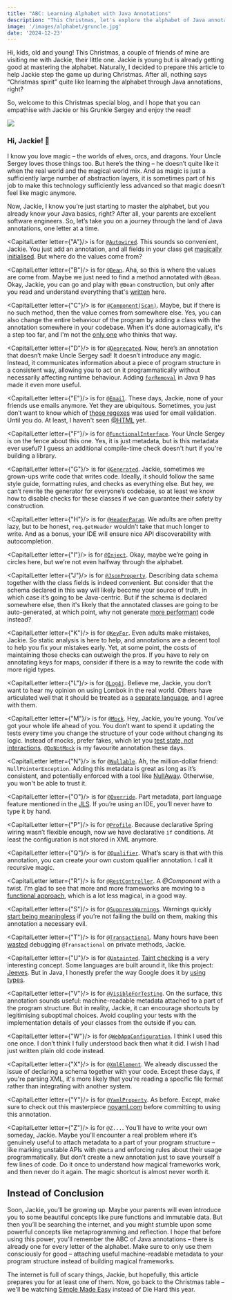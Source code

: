 ```yaml
---
title: "ABC: Learning Alphabet with Java Annotations"
description: "This Christmas, let's explore the alphabet of Java annotations. There are so many, but how many of them truly benefit us?"
image: '/images/alphabet/gruncle.jpg'
date: '2024-12-23'
---
```



Hi, kids, old and young! This Christmas, a couple of friends of mine are visiting me with Jackie, their little one. Jackie is young but is already getting good at mastering the alphabet. Naturally, I decided to prepare this article to help Jackie step the game up during Christmas. After all, nothing says “Christmas spirit” quite like learning the alphabet through Java annotations, right?

So, welcome to this Christmas special blog, and I hope that you can empathise with Jackie or his Grunkle Sergey and enjoy the read!

![](../images/alphabet/gruncle.jpg)

<Quote
    quote="You never stop growing up. There’s always something new to learn."
    attribution="Grunkle Stan"
/>

### Hi, Jackie! 👋

I know you love magic – the worlds of elves, orcs, and dragons. Your Uncle Sergey loves those things too. But here’s the thing – he doesn’t quite like it when the real world and the magical world mix. And as magic is just a sufficiently large number of abstraction layers, it is sometimes part of his job to make this technology sufficiently less advanced so that magic doesn’t feel like magic anymore.

Now, Jackie, I know you’re just starting to master the alphabet, but you already know your Java basics, right? After all, your parents are excellent software engineers. So, let’s take you on a journey through the land of Java annotations, one letter at a time.

<CapitalLetter letter={"A"}/> is for [`@Autowired`](https://docs.spring.io/spring-framework/docs/6.2.x/javadoc-api/org/springframework/beans/factory/annotation/Autowired.html). This sounds so convenient, Jackie. You just add an annotation, and all fields in your class get [magically initialised](https://stackoverflow.com/a/31766429/1542319). But where do the values come from?

<CapitalLetter letter={"B"}/> is for [`@Bean`](https://docs.spring.io/spring-framework/docs/6.2.x/javadoc-api/org/springframework/context/annotation/Bean.html). Aha, so this is where the values are come from. Maybe we just need to find a method annotated with `@Bean`. Okay, Jackie, you can go and play with `@Bean` construction, but only after you read and understand everything that's [written](https://docs.spring.io/spring-framework/reference/core/beans/definition.html) here.

<CapitalLetter letter={"C"}/> is for [`@Component(Scan)`](https://docs.spring.io/spring-framework/docs/6.2.x/javadoc-api/org/springframework/context/annotation/ComponentScan.html). Maybe, but if there is no such method, then the value comes from somewhere else. Yes, you can also change the entire behaviour of the program by adding a class with the annotation somewhere in your codebase. When it's done automagically, it's a step too far, and I'm not the [only one](https://news.ycombinator.com/item?id=26486649) who thinks that way.

<CapitalLetter letter={"D"}/> is for [`@Deprecated`](https://docs.oracle.com/en/java/javase/21/docs/api/java.base/java/lang/Deprecated.html). Now, here’s an annotation that doesn’t make Uncle Sergey sad! It doesn’t introduce any magic. Instead, it communicates information about a piece of program structure in a consistent way, allowing you to act on it programmatically without necessarily affecting runtime behaviour. Adding [`forRemoval`](https://openjdk.org/jeps/277) in Java 9 has made it even more useful.

<CapitalLetter letter={"E"}/> is for [`@Email`](https://jakarta.ee/specifications/bean-validation/3.0/apidocs/jakarta/validation/constraints/Email.html). These days, Jackie, none of your friends use emails anymore. Yet they are ubiquitous. Sometimes, you just don’t want to know which of [those regexes](https://stackoverflow.com/questions/201323/how-can-i-validate-an-email-address-using-a-regular-expression) was used for email validation. Until you do. At least, I haven't seen [@HTML](https://stackoverflow.com/a/1732454/1542319) yet.

<CapitalLetter letter={"F"}/> is for [`@FunctionalInterface`](https://docs.oracle.com/en/java/javase/21/docs/api/java.base/java/lang/FunctionalInterface.html). Your Uncle Sergey is on the fence about this one. Yes, it is just metadata, but is this metadata ever useful? I guess an additional compile-time check doesn't hurt if you're building a library.

<CapitalLetter letter={"G"}/> is for [`@Generated`](https://docs.oracle.com/en/java/javase/21/docs/api/java.compiler/javax/annotation/processing/Generated.html). Jackie, sometimes we grown-ups write code that writes code. Ideally, it should follow the same style guide, formatting rules, and checks as everything else. But hey, we can’t rewrite the generator for everyone’s codebase, so at least we know how to disable checks for these classes if we can guarantee their safety by construction.

<CapitalLetter letter={"H"}/> is for [`@HeaderParam`](https://jakarta.ee/specifications/restful-ws/3.0/apidocs/jakarta/ws/rs/HeaderParam.html). We adults are often pretty lazy, but to be honest, `req.getHeader` wouldn’t take that much longer to write. And as a bonus, your IDE will ensure nice API discoverability with autocompletion.

<CapitalLetter letter={"I"}/> is for [`@Inject`](https://docs.oracle.com/javaee/7/api/javax/inject/Inject.html). Okay, maybe we’re going in circles here, but we’re not even halfway through the alphabet.

<CapitalLetter letter={"J"}/> is for [`@JsonProperty`](https://fasterxml.github.io/jackson-annotations/javadoc/2.6/com/fasterxml/jackson/annotation/JsonProperty.html). Describing data schema together with the class fields is indeed convenient. But consider that the schema declared in this way will likely become your source of truth, in which case it’s going to be Java-centric. But if the schema is declared somewhere else, then it's likely that the annotated classes are going to be auto-generated, at which point, why not generate [more performant](https://github.com/fasterxml/jackson-docs/wiki/presentation:-jackson-performance#compatible-not-so-easy-use-the-streaming-api) code instead?

<CapitalLetter letter={"K"}/> is for [`@KeyFor`](https://checkerframework.org/api/org/checkerframework/checker/nullness/qual/KeyFor.html). Even adults make mistakes, Jackie. So static analysis is here to help, and annotations are a decent tool to help you fix your mistakes early. Yet, at some point, the costs of maintaining those checks can outweigh the pros. If you have to rely on annotating keys for maps, consider if there is a way to rewrite the code with more rigid types.

<CapitalLetter letter={"L"}/> is for [`@Log4j`](https://projectlombok.org/api/lombok/extern/log4j/Log4j). Believe me, Jackie, you don’t want to hear my opinion on using Lombok in the real world. Others have articulated well that it should be treated as a [separate language](https://www.reddit.com/r/java/comments/1dzw92m/why_theres_no_official_api_for_java_ast/lcl3v8e/), and I agree with them.

<CapitalLetter letter={"M"}/> is for [`@Mock`](https://site.mockito.org/javadoc/current/org/mockito/Mock.html). Hey, Jackie, you’re young. You’ve got your whole life ahead of you. You don’t want to spend it updating the tests every time you change the structure of your code without changing its logic. Instead of mocks, prefer fakes, which let you [test state, not interactions](https://testing.googleblog.com/2013/03/testing-on-toilet-testing-state-vs.html). [`@DoNotMock`](https://errorprone.info/api/latest/com/google/errorprone/annotations/DoNotMock.html) is my favourite annotation these days.

<CapitalLetter letter={"N"}/> is for [`@Nullable`](https://checkerframework.org/api/org/checkerframework/checker/nullness/qual/Nullable.html). Ah, the million-dollar friend: `NullPointerException`. Adding this metadata is great as long as it’s consistent, and potentially enforced with a tool like [NullAway](https://github.com/uber/NullAway). Otherwise, you won't be able to trust it.

<CapitalLetter letter={"O"}/> is for [`@Override`](https://docs.oracle.com/en/java/javase/21/docs/api/java.base/java/lang/Override.html). Part metadata, part language feature mentioned in the [JLS](https://docs.oracle.com/javase/specs/jls/se21/html/jls-9.html#jls-9.6.4.4). If you’re using an IDE, you’ll never have to type it by hand.

<CapitalLetter letter={"P"}/> is for [`@Profile`](https://docs.spring.io/spring-framework/docs/6.2.x/javadoc-api/org/springframework/context/annotation/Profile.html). Because declarative Spring wiring wasn’t flexible enough, now we have declarative `if` conditions. At least the configuration is not stored in XML anymore.

<CapitalLetter letter={"Q"}/> is for [`@Qualifier`](https://docs.spring.io/spring-framework/docs/6.2.x/javadoc-api/org/springframework/beans/factory/annotation/Qualifier.html). What’s scary is that with this annotation, you can create your own custom qualifier annotation. I call it recursive magic.

<CapitalLetter letter={"R"}/> is for [`@RestController`](https://docs.spring.io/spring-framework/docs/6.2.x/javadoc-api/org/springframework/web/bind/annotation/RestController.html). A _@Component_ with a twist. I’m glad to see that more and more frameworks are moving to a [functional approach](https://docs.spring.io/spring-framework/reference/web/webflux-functional.html), which is a lot less magical, in a good way.

<CapitalLetter letter={"S"}/> is for [`@SuppressWarnings`](https://docs.oracle.com/en/java/javase/21/docs/api/java.base/java/lang/SuppressWarnings.html). Warnings quickly [start being meaningless](https://storage.googleapis.com/gweb-research2023-media/pubtools/4365.pdf) if you’re not failing the build on them, making this annotation a necessary evil.

<CapitalLetter letter={"T"}/> is for [`@Transactional`](https://docs.spring.io/spring-framework/docs/6.2.x/javadoc-api/org/springframework/transaction/annotation/Transactional.html). Many hours have been [wasted](https://stackoverflow.com/a/4396530/1542319) debugging `@Transactional` on private methods, Jackie.

<CapitalLetter letter={"U"}/> is for [`@Untainted`](https://checkerframework.org/api/org/checkerframework/checker/tainting/qual/Untainted.html). [Taint checking](https://en.wikipedia.org/wiki/Taint_checking) is a very interesting concept. Some languages are built around it, like this project: [Jeeves](https://github.com/jeanqasaur/jeeves). But in Java, I honestly prefer the way Google does it by [using types](https://github.com/google/closure-templates/blob/8ac5cb53e79674bb66638f2d54c9442a2faa4d16/java/src/com/google/template/soy/data/SanitizedContent.java#L55-L59).

<CapitalLetter letter={"V"}/> is for [`@VisibleForTesting`](https://guava.dev/releases/30.0-jre/api/docs/com/google/common/annotations/VisibleForTesting.html). On the surface, this annotation sounds useful: machine-readable metadata attached to a part of the program structure. But in reality, Jackie, it can encourage shortcuts by legitimising suboptimal choices. Avoid coupling your tests with the implementation details of your classes from the outside if you can.

<CapitalLetter letter={"W"}/> is for [`@WebAppConfiguration`](https://docs.spring.io/spring-framework/docs/6.2.x/javadoc-api/org/springframework/test/context/web/WebAppConfiguration.html). I think I used this one once. I don’t think I fully understood back then what it did. I wish I had just written plain old code instead.

<CapitalLetter letter={"X"}/> is for [`@XmlElement`](https://jakarta.ee/specifications/xml-binding/2.3/apidocs/javax/xml/bind/annotation/xmlelement). We already discussed the issue of declaring a schema together with your code. Except these days, if you're parsing XML, it's more likely that you're reading a specific file format rather than integrating with another system.

<CapitalLetter letter={"Y"}/> is for [`@YamlProperty`](https://github.com/beosign/snakeyaml-anno/blob/master/src/main/java/de/beosign/snakeyamlanno/property/YamlProperty.java). As before. Except, make sure to check out this masterpiece [noyaml.com](https://noyaml.com/) before committing to using this annotation.

<CapitalLetter letter={"Z"}/> is for `@Z...`. You’ll have to write your own someday, Jackie. Maybe you’ll encounter a real problem where it’s genuinely useful to attach metadata to a part of your program structure – like marking unstable APIs with `@Beta` and enforcing rules about their usage programmatically. But don’t create a new annotation just to save yourself a few lines of code. Do it once to understand how magical frameworks work, and then never do it again. The magic shortcut is almost never worth it.

## Instead of Conclusion

Soon, Jackie, you’ll be growing up. Maybe your parents will even introduce you to some beautiful concepts like pure functions and immutable data. But then you’ll be searching the internet, and you might stumble upon some powerful concepts like metaprogramming and reflection. I hope that before using this power, you’ll remember the ABC of Java annotations – there is already one for every letter of the alphabet. Make sure to only use them consciously for good – attaching useful machine-readable metadata to your program structure instead of building magical frameworks.

The internet is full of scary things, Jackie, but hopefully, this article prepares you for at least one of them. Now, go back to the Christmas table – we'll be watching [Simple Made Easy](https://www.youtube.com/watch?v=SxdOUGdseq4) instead of Die Hard this year.
